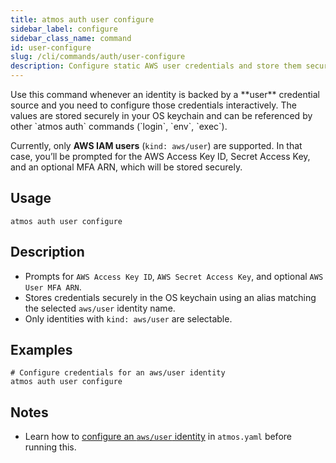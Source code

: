 ```yaml
---
title: atmos auth user configure
sidebar_label: configure
sidebar_class_name: command
id: user-configure
slug: /cli/commands/auth/user-configure
description: Configure static AWS user credentials and store them securely in your system keychain.
---
```


<Intro>
Use this command whenever an identity is backed by a **user** credential source and you need to configure those credentials interactively. The values are stored securely in your OS keychain and can be referenced by other `atmos auth` commands (`login`, `env`, `exec`).
</Intro>

<Note>Currently, only **AWS IAM users** (`kind: aws/user`) are supported. In that case, you’ll be prompted for the AWS Access Key ID, Secret Access Key, and an optional MFA ARN, which will be stored securely.</Note>

<Screengrab title="atmos auth user configure --help" slug="atmos-auth-user-configure--help" />

## Usage

```shell
atmos auth user configure
```

## Description

- Prompts for `AWS Access Key ID`, `AWS Secret Access Key`, and optional `AWS User MFA ARN`.
- Stores credentials securely in the OS keychain using an alias matching the selected `aws/user` identity name.
- Only identities with `kind: aws/user` are selectable.

## Examples

```shell
# Configure credentials for an aws/user identity
atmos auth user configure
```

## Notes

- Learn how to [configure an `aws/user` identity](/cli/commands/auth/usage#aws-user-break-glass) in `atmos.yaml` before running this.

